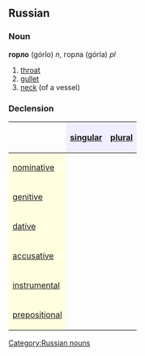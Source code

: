 ==Russian==
[[Category:Russian nouns]]
===Noun===
'''горло''' (górlo) ''n'', горла (górla) ''pl''

# [[throat]]
# [[gullet]]
# [[neck]] (of a vessel)

===Declension===
{| border="1" cellpadding="4" cellspacing="0"
!
! style="background-color: #EFEFFF" align="center"|[[singular]]
! style="background-color: #EFEFFF" align="center"|[[plural]]
|-
! style="background-color: #FFFFE0" align="left"|[[nominative case|nominative]]
| align="center"|{{RUchar|го́рло}}
| align="center"|{{RUchar|го́рла}}
|-
! style="background-color: #FFFFE0" align="left"|[[genitive case|genitive]]
| align="center"|{{RUchar|го́рла}}
| align="center"|{{RUchar|горл}}
|-
! style="background-color: #FFFFE0" align="left"|[[dative case|dative]]
| align="center"|{{RUchar|го́рлу}}
| align="center"|{{RUchar|го́рлам}}
|-
! style="background-color: #FFFFE0" align="left"|[[accusative case|accusative]]
| align="center"|{{RUchar|го́рло}}
| align="center"|{{RUchar|го́рла}}
|-
! style="background-color: #FFFFE0" align="left"|[[instrumental case|instrumental]]
| align="center"|{{RUchar|го́рлом}}
| align="center"|{{RUchar|го́рлами}}
|-
! style="background-color: #FFFFE0" align="left"|[[prepositional case|prepositional]]
| align="center"|{{RUchar|о го́рле}}
| align="center"|{{RUchar|о го́рлах}}
|}